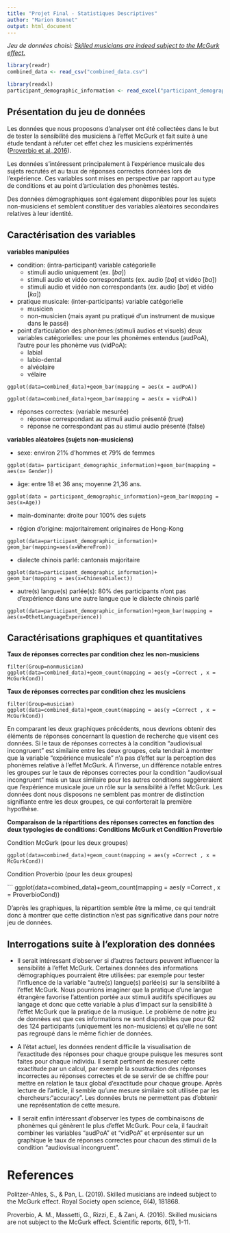 ---
title: "Projet Final - Statistiques Descriptives"
author: "Marion Bonnet"
output: html_document
---



*Jeu de données choisi: [Skilled musicians are indeed subject to the McGurk effect.](https://osf.io/5ezcp/)*



```{r include=FALSE}
library(readr)
combined_data <- read_csv("combined_data.csv")
```

```{r include=FALSE}
library(readxl)
participant_demographic_information <- read_excel("participant_demographic_information.xlsx")
```
## Présentation du jeu de données

Les données que nous proposons d'analyser ont été collectées dans le but de tester la sensibilité des musiciens à l'effet McGurk et fait suite à une étude tendant à réfuter cet effet chez les musiciens expérimentés ([Proverbio et al.,2016](https://www.nature.com/articles/srep30423)). 

Les données s'intéressent principalement à l'expérience musicale des sujets recrutés et au taux de réponses correctes données lors de l'expérience. Ces variables sont mises en perspective par rapport au type de conditions et au point d'articulation des phonèmes testés. 

Des données démographiques sont également disponibles pour les sujets non-musiciens et semblent constituer des variables aléatoires secondaires relatives à leur identité. 

## Caractérisation des variables

**variables manipulées**

- condition: (intra-participant) variable catégorielle
    - stimuli audio uniquement (ex. [*ba*])
    - stimuli audio et vidéo correspondants (ex. audio [*ba*] et vidéo [*ba*])
    - stimuli audio et vidéo non correspondants (ex. audio [*ba*] et vidéo [*ka*])
    

    
- pratique musicale: (inter-participants) variable catégorielle     
    - musicien
    - non-musicien (mais ayant pu pratiqué d'un instrument de musique dans le passé)

    
    
- point d'articulation des phonèmes:(stimuli audios et visuels) deux variables catégorielles: une pour les phonèmes entendus (audPoA), l'autre pour les phonème vus (vidPoA):
    - labial
    - labio-dental
    - alvéolaire
    - vélaire 

    
```
ggplot(data=combined_data)+geom_bar(mapping = aes(x = audPoA))
```

```
ggplot(data=combined_data)+geom_bar(mapping = aes(x = vidPoA))
```


- réponses correctes: (variable mesurée)
    - réponse correspondant au stimuli audio présenté (true)
    - réponse ne correspondant pas au stimui audio présenté (false)


**variables aléatoires (sujets non-musiciens)** 


- sexe: environ 21% d'hommes et 79% de femmes

```
ggplot(data= participant_demographic_information)+geom_bar(mapping = aes(x= Gender))
```

- âge: entre 18 et 36 ans; moyenne 21,36 ans. 

```
ggplot(data = participant_demographic_information)+geom_bar(mapping = aes(x=Age))
```

- main-dominante: droite pour 100% des sujets


- région d'origine: majoritairement originaires de Hong-Kong

```
ggplot(data=participant_demographic_information)+
geom_bar(mapping=aes(x=WhereFrom))
```

- dialecte chinois parlé: cantonais majoritaire

```
ggplot(data=participant_demographic_information)+
geom_bar(mapping = aes(x=ChineseDialect))
```

- autre(s) langue(s) parlée(s): 80% des participants n'ont pas d'expérience dans une autre langue que le dialecte chinois parlé

```
ggplot(data=participant_demographic_information)+geom_bar(mapping = aes(x=OthetLanguageExperience))
```


## Caractérisations graphiques et quantitatives 

**Taux de réponses correctes par condition chez les non-musiciens**

```
filter(Group=nonmusician)
ggplot(data=combined_data)+geom_count(mapping = aes(y =Correct , x = McGurkCond))
```

**Taux de réponses correctes par condition chez les musiciens**

```
filter(Group=musician)
ggplot(data=combined_data)+geom_count(mapping = aes(y =Correct , x = McGurkCond))
```
En comparant les deux graphiques précédents, nous devrions obtenir des éléments de réponses concernant la question de recherche que visent ces données. Si le taux de réponses correctes à la condition "audiovisual incongruent" est similaire entre les deux groupes, cela tendrait à montrer que la variable "expérience musicale" n'a pas d'effet sur la perception des phonèmes relative à l'effet McGurk. A l'inverse, un différence notable entres les groupes sur le taux de réponses correctes pour la condition "audiovisual incongruent" mais un taux similaire pour les autres conditions suggèreraient que l'expérience musicale joue un rôle sur la sensibilité à l'effet McGurk. Les données dont nous disposons ne semblent pas montrer de distinction signifiante entre les deux groupes, ce qui conforterait la première hypothèse. 

**Comparaison de la répartitions des réponses correctes en fonction des deux typologies de conditions: Conditions McGurk et Condition Proverbio**

Condition McGurk (pour les deux groupes)

```
ggplot(data=combined_data)+geom_count(mapping = aes(y =Correct , x = McGurkCond))
```

Condition Proverbio (pour les deux groupes)

```
ggplot(data=combined_data)+geom_count(mapping = aes(y =Correct , x = ProverbioCond))

D'après les graphiques, la répartition semble être la même, ce qui tendrait donc à montrer que cette distinction n'est pas significative dans pour notre jeu de données. 


## Interrogations suite à l'exploration des données


- Il serait intéressant d'observer si d'autres facteurs peuvent influencer la sensibilité à l'effet McGurk. Certaines données des informations démographiques pourraient être utilisées: par exemple pour tester l'influence de la variable "autre(s) langue(s) parlée(s) sur la sensibilité à l'effet McGurk. Nous pourrions imaginer que la pratique d'une langue étrangère favorise l'attention portée aux stimuli auditifs spécifiques au langage et donc que cette variable à plus d'impact sur la sensibilité à l'effet McGurk que la pratique de la musique. 
Le problème de notre jeu de données est que ces informations ne sont disponibles que pour 62 des 124 participants (uniquement les non-musiciens) et qu'elle ne sont pas regroupé dans le même fichier de données.



- A l'état actuel, les données rendent difficile la visualisation de l'exactitude des réponses pour chaque groupe puisque les mesures sont faites pour chaque individu. Il serait pertinent de mesurer cette exactitude par un calcul, par exemple la soustraction des réponses incorrectes au réponses correctes et de se servir de se chiffre pour mettre en relation le taux global d'exactitude pour chaque groupe. Après lecture de l'article, il semble qu'une mesure similaire soit utilisée par les chercheurs:"accuracy". Les données bruts ne permettent pas d'obtenir une représentation de cette mesure. 



- Il serait enfin intéressant d'observer les types de combinaisons de phonèmes qui génèrent le plus d'effet McGurk. Pour cela, il faudrait combiner les variables "audPoA" et "vidPoA" et erprésenter sur un graphique le taux de réponses correctes pour chacun des stimuli de la condition "audiovisual incongruent". 


# References

Politzer-Ahles, S., & Pan, L. (2019). Skilled musicians are indeed subject to the McGurk effect. Royal Society open science, 6(4), 181868.

Proverbio, A. M., Massetti, G., Rizzi, E., & Zani, A. (2016). Skilled musicians are not subject to the McGurk effect. Scientific reports, 6(1), 1-11.
